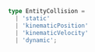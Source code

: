 ```ts
type EntityCollision =
  | 'static'
  | 'kinematicPosition'
  | 'kinematicVelocity'
  | 'dynamic';
```
